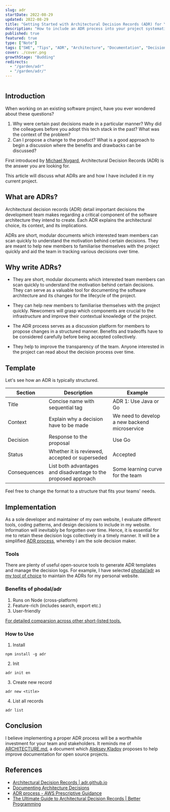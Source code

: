 ---
slug: adr
startDate: 2022-08-29
updated: 2022-08-29
title: "Getting Started with Architectural Decision Records (ADR) for Your Project"
description: "How to include an ADR process into your project systematically."
published: true
featured: true
type: ["Note"]
tags: ["SWE", "Tips", "ADR", "Architecture", "Documentation", "Decision Making"]
cover: ./cover.png
growthStage: "Budding"
redirects:
  - "/garden/adr"
  - "/garden/adr/"
---

<BasicImage
  src="https://res.cloudinary.com/wtkw/image/upload/v1661785967/waltertengcom/garden/adr/cover_jscdyd.png"
  alt="cover"
/>

```toc

```

## Introduction

When working on an existing software project, have you ever wondered about these questions?

1. Why were certain past decisions made in a particular manner? Why did the colleagues before you adopt this tech stack in the past? What was the context of the problem?
2. Can I propose a change to the product? What is a good approach to begin a discussion where the benefits and drawbacks can be discussed?

First introduced by [Michael Nygard](https://cognitect.com/blog/2011/11/15/documenting-architecture-decisions), Architectural Decision Records (ADR) is the answer you are looking for.

This article will discuss what ADRs are and how I have included it in my current project.

## What are ADRs?

Architectural decision records (ADR) detail important decisions the development team makes regarding a critical component of the software architecture they intend to create. Each ADR explains the architectural choice, its context, and its implications.

ADRs are short, modular documents which interested team members can scan quickly to understand the motivation behind certain decisions. They are meant to help new members to familiarise themselves with the project quickly and aid the team in tracking various decisions over time.

## Why write ADRs?

- They are short, modular documents which interested team members can scan quickly to understand the motivation behind certain decisions. They can serve as a valuable tool for documenting the software architecture and its changes for the lifecycle of the project.

- They can help new members to familiarise themselves with the project quickly. Newcomers will grasp which components are crucial to the infrastructure and improve their contextual knowledge of the project.

- The ADR process serves as a discussion platform for members to propose changes in a structured manner. Benefits and tradeoffs have to be considered carefully before being accepted collectively.

- They help to improve the transparency of the team. Anyone interested in the project can read about the decision process over time.

## Template

Let's see how an ADR is typically structured.

| Section      | Description                                                    | Example                                       |
| ------------ | -------------------------------------------------------------- | --------------------------------------------- |
| Title        | Concise name with sequential tag                               | ADR 1: Use Java or Go                         |
| Context      | Explain why a decision have to be made                         | We need to develop a new backend microservice |
| Decision     | Response to the proposal                                       | Use Go                                        |
| Status       | Whether it is reviewed, accepted or superseded                 | Accepted                                      |
| Consequences | List both advantages and disadvantage to the proposed approach | Some learning curve for the team              |

Feel free to change the format to a structure that fits your teams' needs.

## Implementation

As a sole developer and maintainer of my own website, I evaluate different tools, coding patterns, and design decisions to include in my website. Information will inevitably be forgotten over time. Hence, it is essential for me to retain these decision logs collectively in a timely manner. It will be a simplified [ADR process](https://docs.aws.amazon.com/prescriptive-guidance/latest/architectural-decision-records/adr-process.html#review), whereby I am the sole decision maker.

### Tools

There are plenty of useful open-source tools to generate ADR templates and manage the decision logs. For example, I have selected [phodal/adr](https://github.com/phodal/adr) as [my tool of choice](https://github.com/davzoku/personal-website-v1/blob/main/docs/adr/0008-adr-tooling.md) to maintain the ADRs for my personal website.

### Benefits of phodal/adr

1. Runs on Node (cross-platform)
2. Feature-rich (includes search, export etc.)
3. User-friendly

[For detailed comparsion across other short-listed tools.](https://github.com/davzoku/personal-website-v1/blob/main/docs/adr/0008-adr-tooling.md)

### How to Use

1. Install

```
npm install -g adr
```

2. Init

```
adr init en
```

3. Create new record

```
adr new <title>
```

4. List all records

```
adr list
```

## Conclusion

I believe implementing a proper ADR process will be a worthwhile investment for your team and stakeholders. It reminds me of
[ARCHITECTURE.md](https://matklad.github.io/2021/02/06/ARCHITECTURE.md.html), a document which [Aleksey Kladov](https://matklad.github.io/) proposes to help improve documentation for open source projects.

## References

- [Architectural Decision Records | adr.github.io](https://adr.github.io/)
- [Documenting Architecture Decisions](https://cognitect.com/blog/2011/11/15/documenting-architecture-decisions)
- [ADR process - AWS Prescriptive Guidance](https://docs.aws.amazon.com/prescriptive-guidance/latest/architectural-decision-records/adr-process.html)
- [The Ultimate Guide to Architectural Decision Records | Better Programming](https://betterprogramming.pub/the-ultimate-guide-to-architectural-decision-records-6d74fd3850ee)

